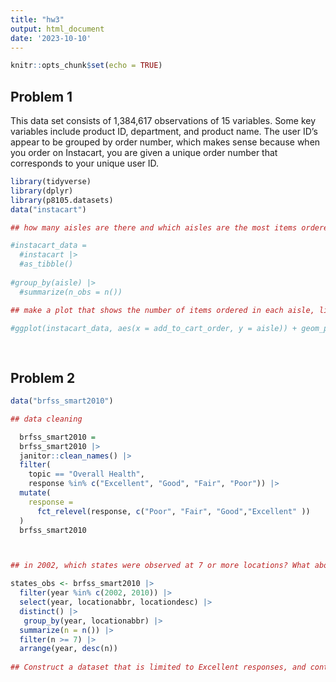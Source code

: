 ```yaml
---
title: "hw3"
output: html_document
date: '2023-10-10'
---
```


```r
knitr::opts_chunk$set(echo = TRUE)
```

## Problem 1

This data set consists of 1,384,617 observations of 15 variables. Some key variables include product ID, department, and product name. The user ID's appear to be grouped by order number, which makes sense because when you order on Instacart, you are given a unique order number that corresponds to your unique user ID. 
```r
library(tidyverse)
library(dplyr)
library(p8105.datasets)
data("instacart")

## how many aisles are there and which aisles are the most items ordered from?

#instacart_data = 
  #instacart |> 
  #as_tibble()
  
#group_by(aisle) |>
  #summarize(n_obs = n())

## make a plot that shows the number of items ordered in each aisle, limiting this to aisles with more than 10000 items ordered. Arrange aisles sensibly, and organize your plot so others can read it.

#ggplot(instacart_data, aes(x = add_to_cart_order, y = aisle)) + geom_point()
  
  
```

## Problem 2

```r
data("brfss_smart2010")

## data cleaning 

  brfss_smart2010 =
  brfss_smart2010 |>     
  janitor::clean_names() |> 
  filter(
    topic == "Overall Health",
    response %in% c("Excellent", "Good", "Fair", "Poor")) |> 
  mutate( 
    response = 
      fct_relevel(response, c("Poor", "Fair", "Good","Excellent" ))
  )
  brfss_smart2010



## in 2002, which states were observed at 7 or more locations? What about in 2010?

states_obs <- brfss_smart2010 |> 
  filter(year %in% c(2002, 2010)) |> 
  select(year, locationabbr, locationdesc) |> 
  distinct() |> 
   group_by(year, locationabbr) |>
  summarize(n = n()) |> 
  filter(n >= 7) |> 
  arrange(year, desc(n))
  
## Construct a dataset that is limited to Excellent responses, and contains, year, state, and a variable that averages the data_value across locations within a state.


```

